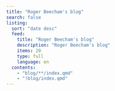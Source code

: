 ```yaml
---
title: "Roger Beecham's blog"
search: false
listing:
  sort: "date desc"
  feed: 
    title: "Roger Beecham's blog"
    description: "Roger Beecham's blog"
    items: 20
    type: full
    language: en
  contents:
    - "blog/**/index.qmd"
    - "!blog/index.qmd"
---
```

